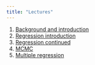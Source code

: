 ```yaml
---
title: "Lectures"
---
```


1.  [Background and introduction](intro-1.qmd)
2.  [Regression introduction](regression-2.qmd)
3.  [Regression continued](regression-3.qmd)
4.  [MCMC](mcmc-4.qmd)
5.  [Multiple regression](mr-5.qmd)